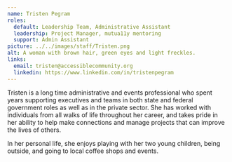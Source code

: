 ```yaml
---
name: Tristen Pegram
roles:
  default: Leadership Team, Administrative Assistant
  leadership: Project Manager, mutua11y mentoring
  support: Admin Assistant
picture: ../../images/staff/Tristen.png
alt: A woman with brown hair, green eyes and light freckles.
links:
  email: tristen@accessiblecommunity.org
  linkedin: https://www.linkedin.com/in/tristenpegram
---
```


Tristen is a long time administrative and events professional who spent years supporting executives and teams in both state and federal government roles as well as in the private sector. She has worked with individuals from all walks of life throughout her career, and takes pride in her ability to help make connections and manage projects that can improve the lives of others.

In her personal life, she enjoys playing with her two young children, being outside, and going to local coffee shops and events.
